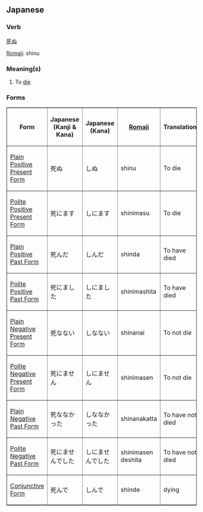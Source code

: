 ==Japanese==
===Verb===
[[死]]ぬ

[[Romaji]]: shinu

=== Meaning(s) ===
# To [[die]]

=== Forms ===

<TABLE border>
<TR>
<TH>Form</TH>
<TH>Japanese<BR>(Kanji & Kana)</TH>
<TH>Japanese<BR>(Kana)</TH>
<TH>[[Romaji]]</TH>
<TH>Translation</TH>
</TR>

<TR>
<TD>[[Japanese Plain Positive Present Form|Plain Positive Present Form]]</TD>
<TD>&#27515;&#12396;</TD>
<TD>&#12375;&#12396;</TD>
<TD>shinu</TD>
<TD>To die</TD>
</TR>

<TR>
<TD>[[Japanese Polite Positive Present Form|Polite Positive Present Form]]</TD>
<TD>&#27515;&#12395;&#12414;&#12377;</TD>
<TD>&#12375;&#12395;&#12414;&#12377;</TD>
<TD>shinimasu</TD>
<TD>To die</TD>
</TR>

<TR>
<TD>[[Japanese Plain Positive Past Form|Plain Positive Past Form]]</TD>
<TD>&#27515;&#12435;&#12384;</TD>
<TD>&#12375;&#12435;&#12384;</TD>
<TD>shinda</TD>
<TD>To have died</TD>
</TR>

<TR>
<TD>[[Japanese Polite Positive Past Form|Polite Positive Past Form]]</TD>
<TD>&#27515;&#12395;&#12414;&#12375;&#12383;</TD>
<TD>&#12375;&#12395;&#12414;&#12375;&#12383;</TD>
<TD>shinimashita</TD>
<TD>To have died</TD>
</TR>

<TR>
<TD>[[Japanese Plain Negative Present Form|Plain Negative Present Form]]</TD>
<TD>&#27515;&#12394;&#12394;&#12356;</TD>
<TD>&#12375;&#12394;&#12394;&#12356;</TD>
<TD>shinanai</TD>
<TD>To not die</TD>
</TR>

<TR>
<TD>[[Japanese Polite Negative Present Form|Polite Negative Present Form]]</TD>
<TD>&#27515;&#12395;&#12414;&#12379;&#12435;</TD>
<TD>&#12375;&#12395;&#12414;&#12379;&#12435;</TD>
<TD>shinimasen</TD>
<TD>To not die</TD>
</TR>

<TR>
<TD>[[Japanese Plain Negative Past Form|Plain Negative Past Form]]</TD>
<TD>&#27515;&#12394;&#12394;&#12363;&#12387;&#12383;</TD>
<TD>&#12375;&#12394;&#12394;&#12363;&#12387;&#12383;</TD>
<TD>shinanakatta</TD>
<TD>To have not died</TD>
</TR>

<TR>
<TD>[[Japanese Polite Negative Past Form|Polite Negative Past Form]]</TD>
<TD>&#27515;&#12395;&#12414;&#12379;&#12435;&#12391;&#12375;&#12383;</TD>
<TD>&#12375;&#12395;&#12414;&#12379;&#12435;&#12391;&#12375;&#12383;</TD>
<TD>shinimasen deshita</TD>
<TD>To have not died</TD>
</TR>

<TR>
<TD>[[Japanese Conjunctive Form|Conjunctive Form]]</TD>
<TD>&#27515;&#12435;&#12391;</TD>
<TD>&#12375;&#12435;&#12391;</TD>
<TD>shinde</TD>
<TD>dying</TD>
</TR>

</TABLE>